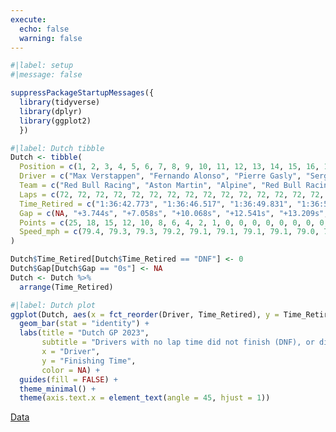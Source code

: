 ```yaml
---
execute:
  echo: false
  warning: false
---
```


```r
#|label: setup
#|message: false

suppressPackageStartupMessages({
  library(tidyverse)
  library(dplyr)
  library(ggplot2)
  })
```

```r
#|label: Dutch tibble
Dutch <- tibble(
  Position = c(1, 2, 3, 4, 5, 6, 7, 8, 9, 10, 11, 12, 13, 14, 15, 16, 17, 18, 19, 20),
  Driver = c("Max Verstappen", "Fernando Alonso", "Pierre Gasly", "Sergio Perez", "Carlos Sainz", "Lewis Hamilton", "Lando Norris", "Alex Albon", "Oscar Piastri", "Esteban Ocon", "Lance Stroll", "Nico Hulkenberg", "Liam Lawson", "Kevin Magnussen", "Valtteri Bottas", "Zhou Guanyu", "George Russell", "Charles Leclerc", "Logan Sargeant", "Yuki Tsunoda"),
  Team = c("Red Bull Racing", "Aston Martin", "Alpine", "Red Bull Racing", "Ferrari", "Mercedes", "McLaren", "Williams", "McLaren", "Alpine", "Aston Martin", "Haas", "RB", "Haas", "Alfa Romeo", "Alfa Romeo", "Mercedes", "Ferrari", "Williams", "RB"),
  Laps = c(72, 72, 72, 72, 72, 72, 72, 72, 72, 72, 72, 72, 72, 72, 72, 72, 65, 41, 16, 13),
  Time_Retired = c("1:36:42.773", "1:36:46.517", "1:36:49.831", "1:36:52.841", "1:36:55.314", "1:36:55.982", "1:36:56.005", "1:36:57.928", "1:36:59.353", "1:37:01.119", "1:37:02.860", "1:37:07.338", "1:37:08.920", "1:37:09.407", "1:37:10.304", "1:37:10.623", "DNF", "DNF", "DNF", "DNF"),
  Gap = c(NA, "+3.744s", "+7.058s", "+10.068s", "+12.541s", "+13.209s", "+13.232s", "+15.155s", "+16.580s", "+18.346s", "+20.087s", "+24.565s", "+26.147s", "+26.634s", "+27.531s", "+27.850s", "DNF", "DNF", "DNF", "DNF"),
  Points = c(25, 18, 15, 12, 10, 8, 6, 4, 2, 1, 0, 0, 0, 0, 0, 0, 0, 0, 0, 0),
  Speed_mph = c(79.4, 79.3, 79.3, 79.2, 79.1, 79.1, 79.1, 79.1, 79.0, 79.0, 79.0, 79.0, 79.0, 79.0, 79.0, 79.0, 78.9, 113.0, 109.0, 102.3)
)

Dutch$Time_Retired[Dutch$Time_Retired == "DNF"] <- 0
Dutch$Gap[Dutch$Gap == "0s"] <- NA
Dutch <- Dutch %>%
  arrange(Time_Retired)
```

```r
#|label: Dutch plot
ggplot(Dutch, aes(x = fct_reorder(Driver, Time_Retired), y = Time_Retired, fill = Driver)) +
  geom_bar(stat = "identity") +
  labs(title = "Dutch GP 2023",
       subtitle = "Drivers with no lap time did not finish (DNF), or did not start (DNS)",
       x = "Driver",
       y = "Finishing Time",
       color = NA) +
  guides(fill = FALSE) +
  theme_minimal() +
  theme(axis.text.x = element_text(angle = 45, hjust = 1))
```
[Data](https://www.motorsport.com/f1/results/2023/dutch-gp-625333/)